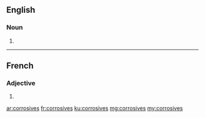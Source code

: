 ==English==

===Noun===
{{head|en|plural}}

# {{plural of|corrosive|lang=en}}

----

==French==

===Adjective===
{{fr-adj-form}} {{f-p}}

# {{feminine plural of|corrosif|lang=fr}}

[[ar:corrosives]]
[[fr:corrosives]]
[[ku:corrosives]]
[[mg:corrosives]]
[[my:corrosives]]